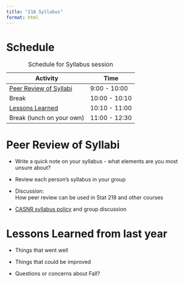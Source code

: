 ```yaml
---
title: "218 Syllabus"
format: html
---
```


# Schedule

| Activity                               | Time          |
|----------------------------------------|---------------|
| [Peer Review of Syllabi](#peer-review) | 9:00 - 10:00  |
| Break                                  | 10:00 - 10:10 |
| [Lessons Learned](#lessons-learned)    | 10:10 - 11:00 |
| Break (lunch on your own)              | 11:00 - 12:30 |

: Schedule for Syllabus session

# Peer Review of Syllabi {#peer-review}

-   Write a quick note on your syllabus - what elements are you most unsure about?

-   Review each person's syllabus in your group

-   Discussion:\
    How peer review can be used in Stat 218 and other courses

-   [CASNR syllabus policy](https://unlcms.unl.edu/ianr/casnr-2/casnr-syllabus-requirements) and group discussion

# Lessons Learned from last year {#lessons-learned}

-   Things that went well

-   Things that could be improved

-   Questions or concerns about Fall?
